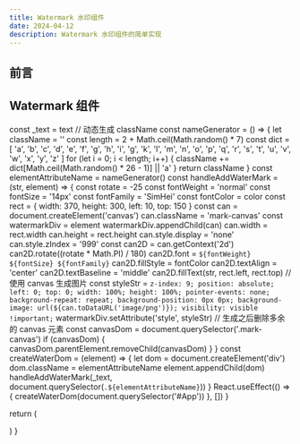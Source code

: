 ```yaml
---
title: Watermark 水印组件
date: 2024-04-12
description: Watermark 水印组件的简单实现
---
```


## 前言

## Watermark 组件

  const _text = text
  // 动态生成 className
  const nameGenerator = () => {
    let className = ''
    const length = 2 + Math.ceil(Math.random() * 7)
    const dict = [
      'a',
      'b',
      'c',
      'd',
      'e',
      'f',
      'g',
      'h',
      'i',
      'g',
      'k',
      'l',
      'm',
      'n',
      'o',
      'p',
      'q',
      'r',
      's',
      't',
      'u',
      'v',
      'w',
      'x',
      'y',
      'z'
    ]
    for (let i = 0; i < length; i++) {
      className += dict[Math.ceil(Math.random() * 26 - 1)] || 'a'
    }
    return className
  }
  const elementAttributeName = nameGenerator()
  const handleAddWaterMark = (str, element) => {
    const rotate = -25
    const fontWeight = 'normal'
    const fontSize = '14px'
    const fontFamily = 'SimHei'
    const fontColor = color
    const rect = {
      width: 370,
      height: 300,
      left: 10,
      top: 150
    }
    const can = document.createElement('canvas')
    can.className = 'mark-canvas'
    const watermarkDiv = element
    watermarkDiv.appendChild(can)
    can.width = rect.width
    can.height = rect.height
    can.style.display = 'none'
    can.style.zIndex = '999'
    const can2D = can.getContext('2d')
    can2D.rotate((rotate * Math.PI) / 180)
    can2D.font = `${fontWeight} ${fontSize} ${fontFamily}`
    can2D.fillStyle = fontColor
    can2D.textAlign = 'center'
    can2D.textBaseline = 'middle'
    can2D.fillText(str, rect.left, rect.top)
    // 使用 canvas 生成图片
    const styleStr = `z-index: 9;
    position: absolute;
    left: 0;
    top: 0;
    width: 100%;
    height: 100%;
    pointer-events: none;
    background-repeat: repeat;
    background-position: 0px 0px;
    background-image: url(${can.toDataURL('image/png')});
    visibility: visible !important;`
    watermarkDiv.setAttribute('style', styleStr)
    // 生成之后删除多余的 canvas 元素
    const canvasDom = document.querySelector('.mark-canvas')
    if (canvasDom) {
      canvasDom.parentElement.removeChild(canvasDom)
    }
  }
  const createWaterDom = (element) => {
    let dom = document.createElement('div')
    dom.className = elementAttributeName
    element.appendChild(dom)
    handleAddWaterMark(_text, document.querySelector(`.${elementAttributeName}`))
  }
  React.useEffect(() => {
    createWaterDom(document.querySelector('#App'))
  }, [])
}

  return (
    <div className="App relative h-[800px] w-full overflow-hidden" id="App">
      <Watermark text="这里是一个水印这里是一个水印这里是一个水印" mountElement="App" color="#d23669" />
    </div>
  )
}

<WatermarkComp />
